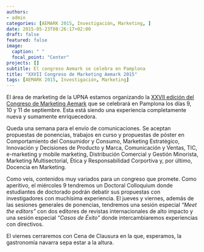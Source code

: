 ```yaml
---
authors:
- admin
categories: [AEMARK 2015, Investigación, Marketing, ]
date: 2015-05-23T08:26:17+02:00
draft: false
featured: false
image:
  caption: " "
  focal_point: "Center"
projects: []
subtitle: El congreso Aemark se celebra en Pamplona
title: "XXVII Congreso de Marketing Aemark 2015"
tags: [AEMARK 2015, Investigación, Marketing]
---
```


El área de marketing de la UPNA estamos organizando la [XXVII edición del Congreso de Marketing Aemark](http://www.aemarkcongresos.com/congreso2015/es/) que se celebrará en Pamplona los días 9, 10 y 11 de septiembre. Esta está siendo una experiencia completamente nueva y sumamente enriquecedora.

Queda una semana para el envío de comunicaciones.  Se aceptan propuestas de ponencias, trabajos en curso y propuestas de póster en Comportamiento del Consumidor y Consumo, Marketing Estratégico, Innovación y Decisiones de Producto y Marca, Comunicación y Ventas, TIC, e-marketing y mobile marketing, Distribución Comercial y Gestión Minorista, Marketing Multisectorial, Ética y Responsabilidad Corportiva y, por último, Docencia en Marketing.

Como veis, contenidos muy variados para un congreso que promete. Como aperitivo, el miércoles 9 tendremos un Doctoral Colloquium donde estudiantes de doctorado podrán debatir sus propuestas con investigadores con muchísima experiencia. El jueves y viernes, además de las sesiones generales de ponencias, tendremos una sesión especial *"Meet the editors"* con dos editores de revistas internacionales de alto impacto y una sesión especial *"Casos de Éxito"* donde intercambiaremos experiencias con directivos.

El viernes cerraremos con Cena de Clausura en la que, esperamos, la gastronomía navarra sepa estar a la altura.